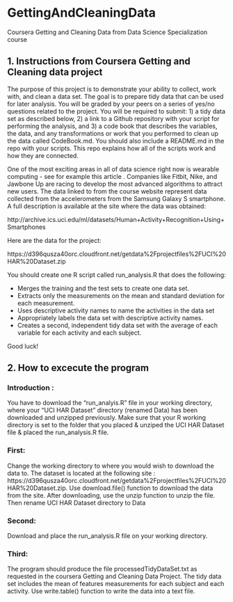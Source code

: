 GettingAndCleaningData
======================

Coursera Getting and Cleaning Data from Data Science Specialization course

## 1. Instructions from Coursera Getting and Cleaning data project

The purpose of this project is to demonstrate your ability to collect, work with, and clean a data set. The goal is to prepare tidy data that can be used for later analysis. You will be graded by your peers on a series of yes/no questions related to the project. You will be required to submit: 1) a tidy data set as described below, 2) a link to a Github repository with your script for performing the analysis, and 3) a code book that describes the variables, the data, and any transformations or work that you performed to clean up the data called CodeBook.md. You should also include a README.md in the repo with your scripts. This repo explains how all of the scripts work and how they are connected.  

One of the most exciting areas in all of data science right now is wearable computing - see for example this article . Companies like Fitbit, Nike, and Jawbone Up are racing to develop the most advanced algorithms to attract new users. The data linked to from the course website represent data collected from the accelerometers from the Samsung Galaxy S smartphone. A full description is available at the site where the data was obtained: 

http://archive.ics.uci.edu/ml/datasets/Human+Activity+Recognition+Using+Smartphones 

Here are the data for the project: 

https://d396qusza40orc.cloudfront.net/getdata%2Fprojectfiles%2FUCI%20HAR%20Dataset.zip 

You should create one R script called run_analysis.R that does the following:

* Merges the training and the test sets to create one data set.
* Extracts only the measurements on the mean and standard deviation for each measurement. 
* Uses descriptive activity names to name the activities in the data set
* Appropriately labels the data set with descriptive activity names. 
* Creates a second, independent tidy data set with the average of each variable for each activity and each subject. 

Good luck!

## 2. How to excecute the program

### Introduction : 

You have to download the "run_analyis.R" file in your working directory, where your "UCI HAR Dataset" directory (renamed Data) has been downloaded and unzipped previously. Make sure that your R working directory is set to the folder that you placed & unziped the UCI HAR Dataset file & placed the run_analysis.R file. 

### First: 

Change the working directory to where you would wish to download the data to. The dataset is located at the following site : https://d396qusza40orc.cloudfront.net/getdata%2Fprojectfiles%2FUCI%20HAR%20Dataset.zip. Use download.file() function to download the data from the site. After downloading, use the unzip function to unzip the file. Then rename UCI HAR Dataset directory to Data

### Second: 

Download and place the run_analysis.R file on your working directory.

### Third: 

The program should produce the file processedTidyDataSet.txt as requested in the coursera Getting and Cleaning Data Project. The tidy data set includes the mean of features measurements for each subject and each activity. Use write.table() function to write the data into a text file.